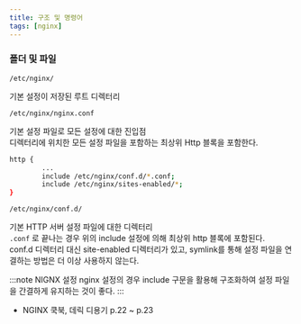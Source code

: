 ```yaml
---
title: 구조 및 명령어
tags: [nginx]
---
```


### 폴더 및 파일

`/etc/nginx/`

기본 설정이 저장된 루트 디렉터리

`/etc/nginx/nginx.conf`

기본 설정 파일로 모든 설정에 대한 진입점  
디렉터리에 위치한 모든 설정 파일을 포함하는 최상위 Http 블록을 포함한다.  

```bash title="nginx에 포함된 설정 파일 포함 include 구문"
http {
        ...
        include /etc/nginx/conf.d/*.conf;
        include /etc/nginx/sites-enabled/*;
}
```

`/etc/nginx/conf.d/`

기본 HTTP 서버 설정 파일에 대한 디렉터리  
`.conf` 로 끝나는 경우 위의 include 설정에 의해 최상위 http 블록에 포함된다.  
conf.d 디렉터리 대신 site-enabled 디렉터리가 있고, symlink를 통해 설정 파일을 연결하는 방법은 더 이상 사용하지 않는다.  

:::note NIGNX 설정
nginx 설정의 경우 include 구문을 활용해 구조화하여 설정 파일을 간결하게 유지하는 것이 좋다.
:::

- NGINX 쿡북, 데릭 디용기 p.22 ~ p.23

